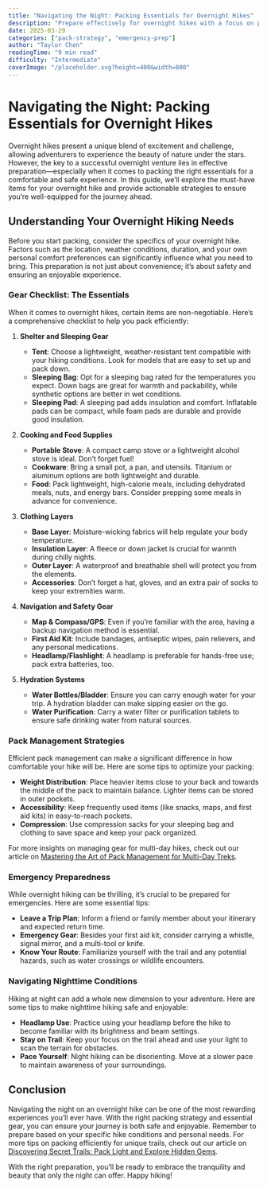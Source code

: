 ```yaml
---
title: "Navigating the Night: Packing Essentials for Overnight Hikes"
description: "Prepare effectively for overnight hikes with a focus on packing the right essentials for a comfortable and safe experience."
date: 2025-03-29
categories: ["pack-strategy", "emergency-prep"]
author: "Taylor Chen"
readingTime: "9 min read"
difficulty: "Intermediate"
coverImage: "/placeholder.svg?height=400&width=800"
---
```


# Navigating the Night: Packing Essentials for Overnight Hikes

Overnight hikes present a unique blend of excitement and challenge, allowing adventurers to experience the beauty of nature under the stars. However, the key to a successful overnight venture lies in effective preparation—especially when it comes to packing the right essentials for a comfortable and safe experience. In this guide, we’ll explore the must-have items for your overnight hike and provide actionable strategies to ensure you’re well-equipped for the journey ahead.

## Understanding Your Overnight Hiking Needs

Before you start packing, consider the specifics of your overnight hike. Factors such as the location, weather conditions, duration, and your own personal comfort preferences can significantly influence what you need to bring. This preparation is not just about convenience; it’s about safety and ensuring an enjoyable experience.

### Gear Checklist: The Essentials

When it comes to overnight hikes, certain items are non-negotiable. Here’s a comprehensive checklist to help you pack efficiently:

1. **Shelter and Sleeping Gear**
   - **Tent**: Choose a lightweight, weather-resistant tent compatible with your hiking conditions. Look for models that are easy to set up and pack down.
   - **Sleeping Bag**: Opt for a sleeping bag rated for the temperatures you expect. Down bags are great for warmth and packability, while synthetic options are better in wet conditions.
   - **Sleeping Pad**: A sleeping pad adds insulation and comfort. Inflatable pads can be compact, while foam pads are durable and provide good insulation.

2. **Cooking and Food Supplies**
   - **Portable Stove**: A compact camp stove or a lightweight alcohol stove is ideal. Don’t forget fuel!
   - **Cookware**: Bring a small pot, a pan, and utensils. Titanium or aluminum options are both lightweight and durable.
   - **Food**: Pack lightweight, high-calorie meals, including dehydrated meals, nuts, and energy bars. Consider prepping some meals in advance for convenience.

3. **Clothing Layers**
   - **Base Layer**: Moisture-wicking fabrics will help regulate your body temperature.
   - **Insulation Layer**: A fleece or down jacket is crucial for warmth during chilly nights.
   - **Outer Layer**: A waterproof and breathable shell will protect you from the elements.
   - **Accessories**: Don’t forget a hat, gloves, and an extra pair of socks to keep your extremities warm.

4. **Navigation and Safety Gear**
   - **Map & Compass/GPS**: Even if you’re familiar with the area, having a backup navigation method is essential.
   - **First Aid Kit**: Include bandages, antiseptic wipes, pain relievers, and any personal medications.
   - **Headlamp/Flashlight**: A headlamp is preferable for hands-free use; pack extra batteries, too.

5. **Hydration Systems**
   - **Water Bottles/Bladder**: Ensure you can carry enough water for your trip. A hydration bladder can make sipping easier on the go.
   - **Water Purification**: Carry a water filter or purification tablets to ensure safe drinking water from natural sources.

### Pack Management Strategies

Efficient pack management can make a significant difference in how comfortable your hike will be. Here are some tips to optimize your packing:

- **Weight Distribution**: Place heavier items close to your back and towards the middle of the pack to maintain balance. Lighter items can be stored in outer pockets.
- **Accessibility**: Keep frequently used items (like snacks, maps, and first aid kits) in easy-to-reach pockets. 
- **Compression**: Use compression sacks for your sleeping bag and clothing to save space and keep your pack organized.
  
For more insights on managing gear for multi-day hikes, check out our article on [Mastering the Art of Pack Management for Multi-Day Treks](#).

### Emergency Preparedness

While overnight hiking can be thrilling, it’s crucial to be prepared for emergencies. Here are some essential tips:

- **Leave a Trip Plan**: Inform a friend or family member about your itinerary and expected return time.
- **Emergency Gear**: Besides your first aid kit, consider carrying a whistle, signal mirror, and a multi-tool or knife.
- **Know Your Route**: Familiarize yourself with the trail and any potential hazards, such as water crossings or wildlife encounters.

### Navigating Nighttime Conditions

Hiking at night can add a whole new dimension to your adventure. Here are some tips to make nighttime hiking safe and enjoyable:

- **Headlamp Use**: Practice using your headlamp before the hike to become familiar with its brightness and beam settings.
- **Stay on Trail**: Keep your focus on the trail ahead and use your light to scan the terrain for obstacles.
- **Pace Yourself**: Night hiking can be disorienting. Move at a slower pace to maintain awareness of your surroundings.

## Conclusion

Navigating the night on an overnight hike can be one of the most rewarding experiences you’ll ever have. With the right packing strategy and essential gear, you can ensure your journey is both safe and enjoyable. Remember to prepare based on your specific hike conditions and personal needs. For more tips on packing efficiently for unique trails, check out our article on [Discovering Secret Trails: Pack Light and Explore Hidden Gems](#). 

With the right preparation, you’ll be ready to embrace the tranquility and beauty that only the night can offer. Happy hiking!